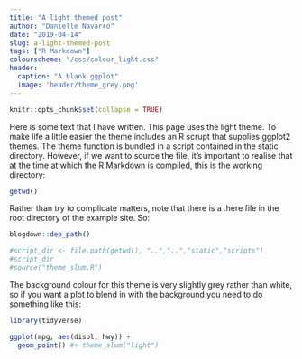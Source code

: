 ```yaml
---
title: "A light themed post"
author: "Danielle Navarro"
date: "2019-04-14"
slug: a-light-themed-post
tags: ["R Markdown"]
colourscheme: "/css/colour_light.css"
header:
  caption: "A blank ggplot"
  image: 'header/theme_grey.png'
---
```


```r
knitr::opts_chunk$set(collapse = TRUE)
```

Here is some text that I have written. This page uses the light theme. To make life a little easier the theme includes an R scrupt that supplies ggplot2 themes. The theme function is bundled in a script contained in the static directory. However, if we want to source the file, it's important to realise that at the time at which the R Markdown is compiled, this is the working directory:

```r
getwd()
```

Rather than try to complicate matters, note that there is a .here file in the root directory of the example site. So:

```r
blogdown::dep_path()

#script_dir <- file.path(getwd(), "..","..","static","scripts")
#script_dir
#source("theme_slum.R")
```

The background colour for this theme is very slightly grey rather than white, so if you want a plot to blend in with the background you need to do something like this:

```r
library(tidyverse)

ggplot(mpg, aes(displ, hwy)) + 
  geom_point() #+ theme_slum("light")
```



